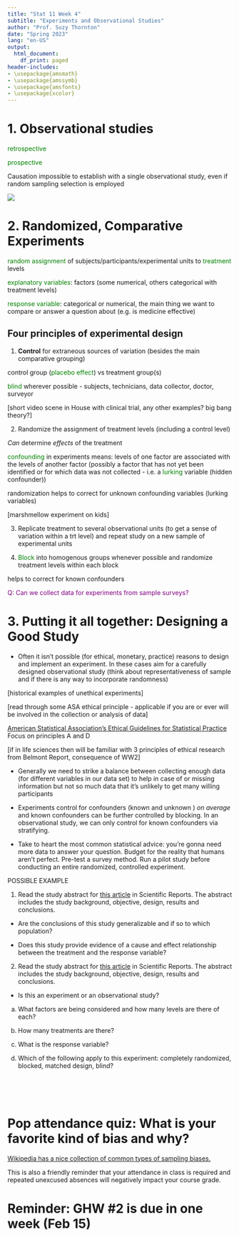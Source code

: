 ```yaml
---
title: "Stat 11 Week 4"
subtitle: "Experiments and Observational Studies" 
author: "Prof. Suzy Thornton"
date: "Spring 2023"
lang: "en-US"
output:
  html_document:
    df_print: paged
header-includes:
- \usepackage{amsmath}
- \usepackage{amssymb}
- \usepackage{amsfonts}
- \usepackage{xcolor}
---
```




# 1. Observational studies 

<span style="color:green">retrospective</span> 

<span style="color:green">prospective</span> 

Causation impossible to establish with a single observational study, even if random sampling selection is employed 

![](./images/wk4-table.png)


# 2. Randomized, Comparative Experiments 

<span style="color:green">random assignment</span> of subjects/participants/experimental units to <span style="color:green">treatment</span> levels 

<span style="color:green">explanatory variables</span>: factors (some numerical, others categorical with treatment levels)

<span style="color:green">response variable</span>: categorical or numerical, the main thing we want to compare or answer a question about (e.g. is medicine effective) 

## Four principles of experimental design 

1. **Control** for extraneous sources of variation (besides the main comparative grouping)

control group (<span style="color:green">placebo effect</span>) vs treatment group(s)

<span style="color:green">blind</span> wherever possible - subjects, technicians, data collector, doctor, surveyor 

[short video scene in House with clinical trial, any other examples? big bang theory?]

2. Randomize the assignment of treatment levels (including a control level)

*Can* determine *effects* of the treatment 

<span style="color:green">confounding</span> in experiments means: levels of one factor are associated with the levels of another factor (possibly a factor that has not yet been identified or for which data was not collected - i.e. a <span style="color:green">lurking</span> variable (hidden confounder))

randomization helps to correct for unknown confounding variables (lurking variables)

[marshmellow experiment on kids]

3. Replicate treatment to several observational units (to get a sense of variation within a trt level) and repeat study on a new sample of experimental units 

4. <span style="color:green">Block</span> into homogenous groups whenever possible and randomize treatment levels within each block 

helps to correct for known confounders 

<span style="color:purple">Q: Can we collect data for experiments from sample surveys?</span>

# 3. Putting it all together: Designing a Good Study 

* Often it isn't possible (for ethical, monetary, practice) reasons to design and implement an experiment. In these cases aim for a carefully designed observational study (think about representativeness of sample and if there is any way to incorporate randomness) 

[historical examples of unethical experiments]

[read through some ASA ethical principle - applicable if you are or ever will be involved in the collection or analysis of data]

[American Statistical Association's Ethical Guidelines for Statistical Practice](https://www.amstat.org/your-career/ethical-guidelines-for-statistical-practice)
Focus on principles A and D

[if in life sciences then will be familiar with 3 principles of ethical research from Belmont Report, consequence of WW2]

* Generally we need to strike a balance between collecting enough data (for different variables in our data set) to help in case of <natural disasters> or missing information but not so much data that it's unlikely to get many willing participants 

* Experiments control for confounders (known and unknown ) *on average* and known confounders can be further controlled by blocking. In an observational study, we can only control for known confounders via stratifying.  

* Take to heart the most common statistical advice: you're gonna need more data to answer your question. Budget for the reality that humans aren't perfect. Pre-test a survey method. Run a pilot study before conducting an entire randomized, controlled experiment. 


POSSIBLE EXAMPLE

1) Read the study abstract for [this article](https://doi.org/10.1038/srep10913) in Scientific Reports. The abstract includes the study background, objective, design, results and conclusions.  


* Are the conclusions of this study generalizable and if so to which population? 

* Does this study provide evidence of a cause and effect relationship between the treatment and the response variable? 


2) Read the study abstract for [this article](https://doi.org/10.1038/srep10913) in Scientific Reports. The abstract includes the study background, objective, design, results and conclusions.  



* Is this an experiment or an observational study? 



(a) What factors are being considered and how many levels are there of each? 

(b) How many treatments are there? 

(c) What is the response variable?

(d) Which of the following apply to this experiment: completely randomized, blocked, matched design, blind? 


<br>
<br>
<br>


# Pop attendance quiz: What is your favorite kind of bias and why? 

[Wikipedia has a nice collection of common types of sampling biases.](https://en.wikipedia.org/wiki/Sampling_bias)

This is also a friendly reminder that your attendance in class is required and repeated unexcused absences will negatively impact your course grade.  

# Reminder: GHW #2 is due in one week (Feb 15)